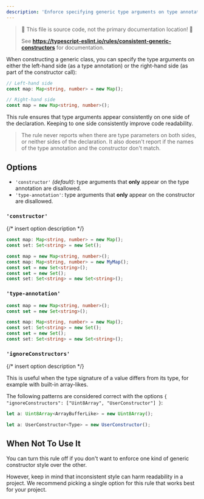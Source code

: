 ```yaml
---
description: 'Enforce specifying generic type arguments on type annotation or constructor name of a constructor call.'
---
```



> 🛑 This file is source code, not the primary documentation location! 🛑
>
> See **https://typescript-eslint.io/rules/consistent-generic-constructors** for documentation.

When constructing a generic class, you can specify the type arguments on either the left-hand side (as a type annotation) or the right-hand side (as part of the constructor call):

```ts
// Left-hand side
const map: Map<string, number> = new Map();

// Right-hand side
const map = new Map<string, number>();
```

This rule ensures that type arguments appear consistently on one side of the declaration.
Keeping to one side consistently improve code readability.

> The rule never reports when there are type parameters on both sides, or neither sides of the declaration.
> It also doesn't report if the names of the type annotation and the constructor don't match.

## Options

- `'constructor'` _(default)_: type arguments that **only** appear on the type annotation are disallowed.
- `'type-annotation'`: type arguments that **only** appear on the constructor are disallowed.

### `'constructor'`

{/* insert option description */}

<Tabs>
<TabItem value="❌ Incorrect">

```ts option='"constructor"'
const map: Map<string, number> = new Map();
const set: Set<string> = new Set();
```

</TabItem>
<TabItem value="✅ Correct">

```ts option='"constructor"'
const map = new Map<string, number>();
const map: Map<string, number> = new MyMap();
const set = new Set<string>();
const set = new Set();
const set: Set<string> = new Set<string>();
```

</TabItem>
</Tabs>

### `'type-annotation'`

<Tabs>
<TabItem value="❌ Incorrect">

```ts option='"type-annotation"'
const map = new Map<string, number>();
const set = new Set<string>();
```

</TabItem>
<TabItem value="✅ Correct">

```ts option='"type-annotation"'
const map: Map<string, number> = new Map();
const set: Set<string> = new Set();
const set = new Set();
const set: Set<string> = new Set<string>();
```

</TabItem>
</Tabs>

### `'ignoreConstructors'`

{/* insert option description */}

This is useful when the type signature of a value differs from its type, for example with built-in array-likes.

The following patterns are considered correct with the options `{ "ignoreConstructors": ["Uint8Array", "UserConstructor"] }`:

```ts option='"constructor", { "ignoreConstructors": ["Uint8Array", "UserConstructor"] }' showPlaygroundButton
let a: Uint8Array<ArrayBufferLike> = new Uint8Array();

let a: UserConstructor<Type> = new UserConstructor();
```

## When Not To Use It

You can turn this rule off if you don't want to enforce one kind of generic constructor style over the other.

However, keep in mind that inconsistent style can harm readability in a project.
We recommend picking a single option for this rule that works best for your project.
